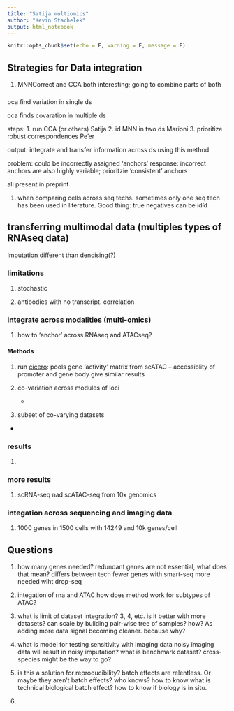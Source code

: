 ```yaml
---
title: "Satija multiomics"
author: "Kevin Stachelek"
output: html_notebook
---
```


```r
knitr::opts_chunk$set(echo = F, warning = F, message = F)
```

## Strategies for Data integration 

1. MNNCorrect and CCA both interesting; going to combine parts of both

###

pca find variation in single ds

cca finds covaration in multiple ds

steps:
1. run CCA (or others) Satija
2. id MNN in two ds  Marioni
3. prioritize robust correspondences Pe'er

output: integrate and transfer information across ds using this method

problem: could be incorrectly assigned 'anchors' 
response: incorrect anchors are also highly variable; prioritzie 'consistent' anchors

all present in preprint

1. when comparing cells across seq techs. sometimes only one seq tech has been used in literature. Good thing: true negatives can be id'd

## transferring multimodal data (multiples types of RNAseq data)

Imputation different than denoising(?)

### limitations

1. stochastic 

2. antibodies with no transcript. correlation

### integrate across modalities (multi-omics)

1. how to 'anchor' across RNAseq and ATACseq?

#### Methods

1. run [cicero](https://cole-trapnell-lab.github.io/cicero-release/): pools gene 'activity' matrix from scATAC -- accessiblity of promoter and gene body give similar results

2. co-variation across modules of loci

	+ 
	
3. subset of co-varying datasets

+ 


### results

1. 

### more results

1. scRNA-seq nad scATAC-seq from 10x genomics

### integation across sequencing and imaging data

1. 1000 genes in 1500 cells with 14249 and 10k genes/cell

## Questions

1. how many genes needed?
redundant genes are not essential, what does that mean? differs between tech
fewer genes with smart-seq more needed wiht drop-seq

2. integation of rna and ATAC
how does method work for subtypes of ATAC? 

3. what is limit of dataset integration? 3, 4, etc. is it better with more datasets?
can scale by buliding pair-wise tree of samples? how? As adding more data signal becoming cleaner. because why? 

4. what is model for testing sensitivity with imaging data
noisy imaging data will result in noisy imputation? what is benchmark dataset? cross-species might be the way to go? 	

5. is this a solution for reproducibility?
batch effects are relentless. Or maybe they aren't batch effects? who knows? how to know what is technical biological batch effect? how to know if biology is in situ. 

6. 



